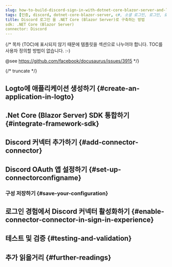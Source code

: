 ```yaml
---
slug: how-to-build-discord-sign-in-with-dotnet-core-blazor-server-and-logto
tags: [인증, discord, dotnet-core-blazor-server, c#, 소셜 로그인, 로그인, 로그인]
title: Discord 로그인 을 .NET Core (Blazor Server)로 구축하는 방법
sdk: .NET Core (Blazor Server)
connector: Discord
---
```


{/*
  목차 (TOC)에 표시되지 않기 때문에 템플릿을 섹션으로 나누어야 합니다.
  TOC를 사용자 정의할 방법이 없습니다. :-)

  @see https://github.com/facebook/docusaurus/issues/3915
*/}




{/* truncate */}

<Intro connector={connector} sdk=".NET Core (Blazor Server)" link="https://learn.microsoft.com/en-us/aspnet/core/blazor/hosting-models?view=aspnetcore-9.0#blazor-server" />

## Logto에 애플리케이션 생성하기 \{#create-an-application-in-logto}

<CreateApplication type="전통적인 웹" framework=".Net Core (Blazor Server)" />

## .Net Core (Blazor Server) SDK 통합하기 \{#integrate-framework-sdk}

<IntegrateSdk />

## Discord 커넥터 추가하기 \{#add-connector-connector}

<AddSocialConnector connector={connector} framework=".Net Core (Blazor Server)" />

## Discord OAuth 앱 설정하기 \{#set-up-connectorconfigname}

<ConnectorGuide />

### 구성 저장하기 \{#save-your-configuration}

<SaveYourConfiguration connector={connector} />

## 로그인 경험에서 Discord 커넥터 활성화하기 \{#enable-connector-connector-in-sign-in-experience}

<EnableSocialConnector connector={connector} />

## 테스트 및 검증 \{#testing-and-validation}

<TestingAndValidation connector={connector} sdk=".NET Core (Blazor Server)" />

## 추가 읽을거리 \{#further-readings}

<FurtherReadings />